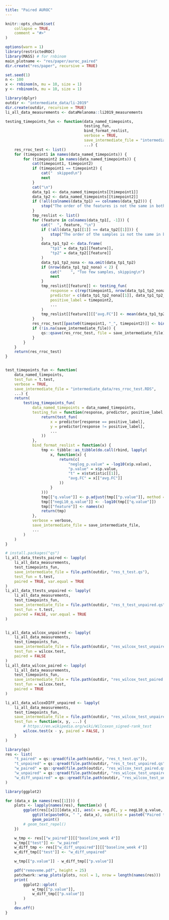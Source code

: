 ```yaml
---
title: "Paired AUROC"
---
```


```r
knitr::opts_chunk$set(
    collapse = TRUE,
    comment = "#>"
)
```

```r
options(warn = 1)
library(restrictedROC)
library(MASS) # for rnbinom
main_plotname <- "res/paper/auroc_paired"
dir.create("res/paper", recursive = TRUE)
```

```r
set.seed(1)
n <- 100
x <- rnbinom(n, mu = 10, size = 1)
y <- rnbinom(n, mu = 10, size = 1)
```
    
```r
library(dplyr)
outdir <- "intermediate_data/li-2019"
dir.create(outdir, recursive = TRUE)
li_all_data_measurements <- dataMelanoma::li2019_measurements
```

```r
testing_timepoints_fun <- function(data_named_timepoints,
                                   testing_fun,
                                   bind_format_reslist,
                                   verbose = TRUE,
                                   save_intermediate_file = "intermediate_data/res_rroc_test.RDS",
                                   ...) {
    res_rroc_test <- list()
    for (timepoint1 in names(data_named_timepoints)) {
        for (timepoint2 in names(data_named_timepoints)) {
            cat(timepoint1, timepoint2)
            if (timepoint1 == timepoint2) {
                cat("  skipped\n")
                next
            }
            cat("\n")
            data_tp1 <- data_named_timepoints[[timepoint1]]
            data_tp2 <- data_named_timepoints[[timepoint2]]
            if (!all(colnames(data_tp1) == colnames(data_tp2))) {
                stop("The order of the features is not the same in both matrices")
            }
            tmp_reslist <- list()
            for (feature in colnames(data_tp1[, -1])) {
                cat("  ", feature, "\n")
                if (!all(data_tp1[[1]] == data_tp2[[1]])) {
                    stop("The order of the samples is not the same in both matrices")
                }
                data_tp1_tp2 <- data.frame(
                    "tp1" = data_tp1[[feature]],
                    "tp2" = data_tp2[[feature]]
                )
                data_tp1_tp2_nona <- na.omit(data_tp1_tp2)
                if (nrow(data_tp1_tp2_nona) < 2) {
                    cat("    ", "Too few samples, skipping\n")
                    next
                }
                tmp_reslist[[feature]] <- testing_fun(
                    response = c(rep(timepoint1, nrow(data_tp1_tp2_nona)), rep(timepoint2, nrow(data_tp1_tp2_nona))),
                    predictor = c(data_tp1_tp2_nona[[1]], data_tp1_tp2_nona[[2]]),
                    positive_label = timepoint2,
                    ...
                )
                tmp_reslist[[feature]][["avg.FC"]] <- mean(data_tp1_tp2_nona[[2]]) - mean(data_tp1_tp2_nona[[1]])
            }
            res_rroc_test[[paste0(timepoint1, "_", timepoint2)]] <- bind_format_reslist(tmp_reslist)
            if (!is.na(save_intermediate_file)) {
                qs::qsave(res_rroc_test, file = save_intermediate_file)
            }
        }
    }
    return(res_rroc_test)
}


test_timepoints_fun <- function(
    data_named_timepoints,
    test_fun = t.test,
    verbose = TRUE,
    save_intermediate_file = "intermediate_data/res_rroc_test.RDS",
    ...) {
    return(
        testing_timepoints_fun(
            data_named_timepoints = data_named_timepoints,
            testing_fun = function(response, predictor, positive_label, ...) {
                return(test_fun(
                    x = predictor[response == positive_label],
                    y = predictor[response != positive_label],
                    ...
                ))
            },
            bind_format_reslist = function(x) {
                tmp <- tibble::as_tibble(do.call(rbind, lapply(
                    x, function(x) {
                        return(c(
                            "neglog_p.value" = -log10(x$p.value),
                            "p.value" = x$p.value,
                            "t" = x$statistic[[1]],
                            "avg.FC" = x[["avg.FC"]]
                        ))
                    }
                )))
                tmp[["q.value"]] <- p.adjust(tmp[["p.value"]], method = "BH")
                tmp[["negL10_q.value"]] <- -log10(tmp[["q.value"]])
                tmp[["feature"]] <- names(x)
                return(tmp)
            },
            verbose = verbose,
            save_intermediate_file = save_intermediate_file,
            ...
        )
    )
}
```

```r
# install.packages("qs")
li_all_data_ttests_paired <- lapply(
    li_all_data_measurements,
    test_timepoints_fun,
    save_intermediate_file = file.path(outdir, "res_t_test.qs"),
    test_fun = t.test,
    paired = TRUE, var.equal = TRUE
)
li_all_data_ttests_unpaired <- lapply(
    li_all_data_measurements,
    test_timepoints_fun,
    save_intermediate_file = file.path(outdir, "res_t_test_unpaired.qs"),
    test_fun = t.test,
    paired = FALSE, var.equal = TRUE
)


li_all_data_wilcox_unpaired <- lapply(
    li_all_data_measurements,
    test_timepoints_fun,
    save_intermediate_file = file.path(outdir, "res_wilcox_test_unpaired.qs"),
    test_fun = wilcox.test,
    paired = FALSE
)
li_all_data_wilcox_paired <- lapply(
    li_all_data_measurements,
    test_timepoints_fun,
    save_intermediate_file = file.path(outdir, "res_wilcox_test_paired.qs"),
    test_fun = wilcox.test,
    paired = TRUE
)

li_all_data_wilcoxDIFF_unpaired <- lapply(
    li_all_data_measurements,
    test_timepoints_fun,
    save_intermediate_file = file.path(outdir, "res_wilcox_test_unpairedDIFF.qs"),
    test_fun = function(x, y, ...) {
        # https://en.wikipedia.org/wiki/Wilcoxon_signed-rank_test
        wilcox.test(x - y, paired = FALSE, )
    }
)
```

```r
library(qs)
res <- list(
    "t_paired" = qs::qread(file.path(outdir, "res_t_test.qs")),
    "t_unpaired" = qs::qread(file.path(outdir, "res_t_test_unpaired.qs")),
    "w_paired" = qs::qread(file.path(outdir, "res_wilcox_test_paired.qs")),
    "w_unpaired" = qs::qread(file.path(outdir, "res_wilcox_test_unpaired.qs")),
    "w_diff_unpaired" = qs::qread(file.path(outdir, "res_wilcox_test_unpairedDIFF.qs"))
)
```

```r
library(ggplot2)

for (data_x in names(res[[1]])) {
    plots <- lapply(names(res), function(x) {
        ggplot(res[[x]][[data_x]], aes(x = avg.FC, y = negL10_q.value, label = feature)) +
            ggtitle(paste0(x, " ", data_x), subtitle = paste0("Paired t-test")) +
            geom_point()
        # geom_text_repel()
    })

    w_tmp <- res[["w_paired"]][["baseline_week 4"]]
    w_tmp[["test"]] <- "w_paired"
    w_diff_tmp <- res[["w_diff_unpaired"]][["baseline_week 4"]]
    w_diff_tmp[["test"]] <- "w_diff_unpaired"

    w_tmp[["p.value"]] - w_diff_tmp[["p.value"]]

    pdf("removeme.pdf", height = 25)
    patchwork::wrap_plots(plots, ncol = 1, nrow = length(names(res)))
    print(
        ggplot2::qplot(
            w_tmp[["p.value"]],
            w_diff_tmp[["p.value"]]
        )
    )
    dev.off()
}
```

```r

```